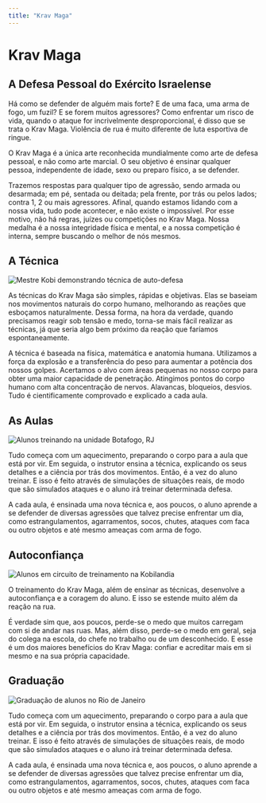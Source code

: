 ```yaml
---
title: "Krav Maga"
---
```



# Krav Maga

## A Defesa Pessoal do Exército Israelense

Há como se defender de alguém mais forte? E de uma faca, uma arma de fogo, um fuzil? E se forem muitos agressores? Como enfrentar um risco de vida, quando o ataque for incrivelmente desproporcional, é disso que se trata o Krav Maga. Violência de rua é muito diferente de luta esportiva de ringue.

O Krav Maga é a única arte reconhecida mundialmente como arte de defesa pessoal, e não como arte marcial. O seu objetivo é ensinar qualquer pessoa, independente de idade, sexo ou preparo físico, a se defender.

Trazemos respostas para qualquer tipo de agressão, sendo armada ou desarmada; em pé, sentada ou deitada; pela frente, por trás ou pelos lados; contra 1, 2 ou mais agressores. Afinal, quando estamos lidando com a nossa vida, tudo pode acontecer, e não existe o impossível. Por esse motivo, não há regras, juízes ou competições no Krav Maga. Nossa medalha é a nossa integridade física e mental, e a nossa competição é interna, sempre buscando o melhor de nós mesmos.

## A Técnica

<Image
  src="/pt/images/krav-maga/a-tecnica.jpg"
  alt="Mestre Kobi demonstrando técnica de auto-defesa"
  width={400}
  height={400}
  className="mx-auto my-8 mt-6 mb-4 h-auto text-center @lg:float-right @lg:ml-6 @lg:max-w-1/2"
/>

As técnicas do Krav Maga são simples, rápidas e objetivas. Elas se baseiam nos movimentos naturais do corpo humano, melhorando as reações que esboçamos naturalmente. Dessa forma, na hora da verdade, quando precisamos reagir sob tensão e medo, torna-se mais fácil realizar as técnicas, já que seria algo bem próximo da reação que faríamos espontaneamente.

A técnica é baseada na física, matemática e anatomia humana. Utilizamos a força da explosão e a transferência do peso para aumentar a potência dos nossos golpes. Acertamos o alvo com áreas pequenas no nosso corpo para obter uma maior capacidade de penetração. Atingimos pontos do corpo humano com alta concentração de nervos. Alavancas, bloqueios, desvios. Tudo é cientificamente comprovado e explicado a cada aula.

## As Aulas

<Image
  src="/pt/images/krav-maga/as-aulas.jpg"
  alt="Alunos treinando na unidade Botafogo, RJ"
  width={400}
  height={400}
  className="mx-auto my-8 mt-6 mb-4 h-auto text-center @lg:float-left @lg:mr-6 @lg:max-w-1/2"
/>

Tudo começa com um aquecimento, preparando o corpo para a aula que está por vir. Em seguida, o instrutor ensina a técnica, explicando os seus detalhes e a ciência por trás dos movimentos. Então, é a vez do aluno treinar. E isso é feito através de simulações de situações reais, de modo que são simulados ataques e o aluno irá treinar determinada defesa.

A cada aula, é ensinada uma nova técnica e, aos poucos, o aluno aprende a se defender de diversas agressões que talvez precise enfrentar um dia, como estrangulamentos, agarramentos, socos, chutes, ataques com faca ou outro objetos e até mesmo ameaças com arma de fogo.

## Autoconfiança

<Image
  src="/pt/images/krav-maga/autoconfianca.jpg"
  alt="Alunos em circuito de treinamento na Kobilandia"
  width={400}
  height={400}
  className="mx-auto my-8 mt-6 mb-4 h-auto w-auto text-center @lg:float-right @lg:ml-6 @lg:max-h-[300px] @lg:max-w-1/2"
/>

O treinamento do Krav Maga, além de ensinar as técnicas, desenvolve a autoconfiança e a coragem do aluno. E isso se estende muito além da reação na rua.

É verdade sim que, aos poucos, perde-se o medo que muitos carregam com si de andar nas ruas. Mas, além disso, perde-se o medo em geral, seja do colega na escola, do chefe no trabalho ou de um desconhecido. E esse é um dos maiores benefícios do Krav Maga: confiar e acreditar mais em si mesmo e na sua própria capacidade.

## Graduação

<Image
  src="/pt/images/krav-maga/graduacao.jpg"
  alt="Graduação de alunos no Rio de Janeiro"
  width={400}
  height={400}
  className="mx-auto my-8 mt-6 mb-4 h-auto text-center @lg:float-left @lg:mr-6 @lg:max-w-1/2"
/>

Tudo começa com um aquecimento, preparando o corpo para a aula que está por vir. Em seguida, o instrutor ensina a técnica, explicando os seus detalhes e a ciência por trás dos movimentos. Então, é a vez do aluno treinar. E isso é feito através de simulações de situações reais, de modo que são simulados ataques e o aluno irá treinar determinada defesa.

A cada aula, é ensinada uma nova técnica e, aos poucos, o aluno aprende a se defender de diversas agressões que talvez precise enfrentar um dia, como estrangulamentos, agarramentos, socos, chutes, ataques com faca ou outro objetos e até mesmo ameaças com arma de fogo.

